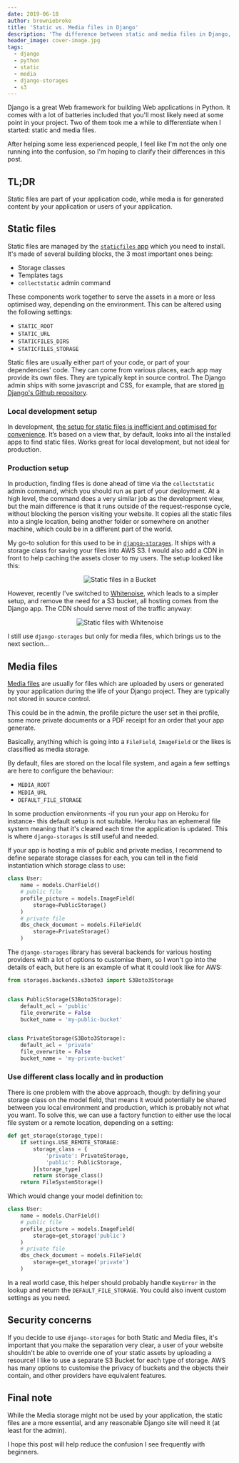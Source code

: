 ```yaml
---
date: 2019-06-18
author: browniebroke
title: 'Static vs. Media files in Django'
description: 'The difference between static and media files in Django, which are often confused by beginners.'
header_image: cover-image.jpg
tags:
  - django
  - python
  - static
  - media
  - django-storages
  - s3
---
```


Django is a great Web framework for building Web applications in Python. It comes with a lot of batteries included that you'll most likely need at some point in your project. Two of them took me a while to differentiate when I started: static and media files.

After helping some less experienced people, I feel like I'm not the only one running into the confusion, so I'm hoping to clarify their differences in this post.

## TL;DR

Static files are part of your application code, while media is for generated content by your application or users of your application.

## Static files

Static files are managed by the [`staticfiles` app](https://docs.djangoproject.com/en/stable/ref/contrib/staticfiles/) which you need to install. It's made of several building blocks, the 3 most important ones being:

- Storage classes
- Templates tags
- `collectstatic` admin command

These components work together to serve the assets in a more or less optimised way, depending on the environment. This can be altered using the following settings:

- `STATIC_ROOT`
- `STATIC_URL`
- `STATICFILES_DIRS`
- `STATICFILES_STORAGE`

Static files are usually either part of your code, or part of your dependencies' code. They can come from various places, each app may provide its own files. They are typically kept in source control. The Django admin ships with some javascript and CSS, for example, that are stored [in Django's Github repository](https://github.com/django/django/tree/master/django/contrib/admin/static/admin).

### Local development setup

In development, [the setup for static files is inefficient and optimised for convenience](https://docs.djangoproject.com/en/stable/ref/contrib/staticfiles/#static-file-development-view). It’s based on a view that, by default, looks into all the installed apps to find static files. Works great for local development, but not ideal for production.

### Production setup

In production, finding files is done ahead of time via the `collectstatic` admin command, which you should run as part of your deployment. At a high level, the command does a very similar job as the development view, but the main difference is that it runs outside of the request-response cycle, without blocking the person visiting your website. It copies all the static files into a single location, being another folder or somewhere on another machine, which could be in a different part of the world.

My go-to solution for this used to be in [`django-storages`](https://pypi.org/project/django-storages/). It ships with a storage class for saving your files into AWS S3. I would also add a CDN in front to help caching the assets closer to my users. The setup looked like this:


<Center>
    <img src="with-bucket.jpg" alt="Static files in a Bucket" />
</Center>

However, recently I've switched to [Whitenoise](https://pypi.org/project/whitenoise/), which leads to a simpler setup, and remove the need for a S3 bucket, all hosting comes from the Django app. The CDN should serve most of the traffic anyway:

<Center>
    <Image src="with-whitenoise.jpg" alt="Static files with Whitenoise" />
</Center>

I still use `django-storages` but only for media files, which brings us to the next section...

## Media files

[Media files](https://docs.djangoproject.com/en/stable/topics/files/) are usually for files which are uploaded by users or generated by your application during the life of your Django project. They are typically not stored in source control.

This could be in the admin, the profile picture the user set in thei profile, some more private documents or a PDF receipt for an order that your app generate.

Basically, anything which is going into a `FileField`, `ImageField` or the likes is classified as media storage.

By default, files are stored on the local file system, and again a few settings are here to configure the behaviour:

- `MEDIA_ROOT`
- `MEDIA_URL`
- `DEFAULT_FILE_STORAGE`

In some production environments -if you run your app on Heroku for instance- this default setup is not suitable. Heroku has an ephemeral file system meaning that it's cleared each time the application is updated. This is where `django-storages` is still useful and needed.

If your app is hosting a mix of public and private medias, I recommend to define separate storage classes for each, you can tell in the field instantiation which storage class to use:

```python
class User:
    name = models.CharField()
    # public file
    profile_picture = models.ImageField(
        storage=PublicStorage()
    )
    # private file
    dbs_check_document = models.FileField(
        storage=PrivateStorage()
    )
```

The `django-storages` library has several backends for various hosting providers with a lot of options to customise them, so I won't go into the details of each, but here is an example of what it could look like for AWS:

```python
from storages.backends.s3boto3 import S3Boto3Storage


class PublicStorage(S3Boto3Storage):
    default_acl = 'public'
    file_overwrite = False
    bucket_name = 'my-public-bucket'


class PrivateStorage(S3Boto3Storage):
    default_acl = 'private'
    file_overwrite = False
    bucket_name = 'my-private-bucket'
```

### Use different class locally and in production

There is one problem with the above approach, though: by defining your storage class on the model field, that means it would potentially be shared between you local environment and production, which is probably not what you want. To solve this, we can use a factory function to either use the local file system or a remote location, depending on a setting:

```python
def get_storage(storage_type):
    if settings.USE_REMOTE_STORAGE:
        storage_class = {
            'private': PrivateStorage,
            'public': PublicStorage,
        }[storage_type]
        return storage_class()
    return FileSystemStorage()
```

Which would change your model definition to:

```python
class User:
    name = models.CharField()
    # public file
    profile_picture = models.ImageField(
        storage=get_storage('public')
    )
    # private file
    dbs_check_document = models.FileField(
        storage=get_storage('private')
    )
```

In a real world case, this helper should probably handle `KeyError` in the lookup and return the `DEFAULT_FILE_STORAGE`. You could also invent custom settings as you need.

## Security concerns

If you decide to use `django-storages` for both Static and Media files, it's important that you make the separation very clear, a user of your website shouldn't be able to override one of your static assets by uploading a resource! I like to use a separate S3 Bucket for each type of storage. AWS has many options to customise the privacy of buckets and the objects their contain, and other providers have equivalent features.

## Final note

While the Media storage might not be used by your application, the static files are a more essential, and any reasonable Django site will need it (at least for the admin).

I hope this post will help reduce the confusion I see frequently with beginners.
